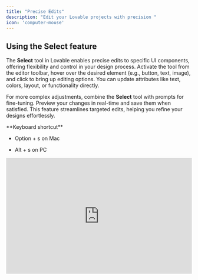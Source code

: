 ```yaml
---
title: "Precise Edits"
description: "Edit your Lovable projects with precision "
icon: 'computer-mouse'
---
```


## Using the Select feature

The **Select** tool in Lovable enables precise edits to specific UI components, offering flexibility and control in your design process. Activate the tool from the editor toolbar, hover over the desired element (e.g., button, text, image), and click to bring up editing options. You can update attributes like text, colors, layout, or functionality directly.

For more complex adjustments, combine the **Select** tool with prompts for fine-tuning. Preview your changes in real-time and save them when satisfied. This feature streamlines targeted edits, helping you refine your designs effortlessly.

<Tip>
  **Keyboard shortcut**

  * Option + s on Mac

  * Alt + s on PC
</Tip>

<iframe width="100%" height="315" src="https://www.youtube.com/embed/d5O5bYAOgD8" title="YouTube video player" frameborder="0" allow="accelerometer; autoplay; clipboard-write; encrypted-media; gyroscope; picture-in-picture" allowfullscreen />

## Using the Figma Integration

Designers can now export their Figma designs directly into Lovable to build full-stack apps without needing developers.

<iframe width="100%" height="315" src="https://www.youtube.com/embed/Xu4aE78qZZk?si=S7DSNhRdbJpPIqrz" title="YouTube video player" frameborder="0" allow="accelerometer; autoplay; clipboard-write; encrypted-media; gyroscope; picture-in-picture; web-share" referrerpolicy="strict-origin-when-cross-origin" allowfullscreen />

This [Figma-to-code guide](https://lovable.dev/blog/2025-01-22-figma-to-lovable-builder-io-native-integration) walks you through every step, from structuring Figma designs to using Builder.io’s plugin and leveraging Lovable for seamless app creation.

## Visual Edits&#x20;

Lovable brings programming into the hands of non-technical people, but we knew from working closely with designers that having to chat with AI for every small edit wasn't ideal. Visual Edits emerged from this collaboration, combining AI-powered development with precise Tailwind-native visual control. It's about giving everyone the power to build and refine their vision, whether through natural language or direct manipulation.

<iframe width="560" height="315" src="https://www.youtube.com/embed/3FrKcqDGfe0?si=8tN6rN9pFdRUfo6x" title="YouTube video player" frameborder="0" allow="accelerometer; autoplay; clipboard-write; encrypted-media; gyroscope; picture-in-picture; web-share" referrerpolicy="strict-origin-when-cross-origin" allowfullscreen></iframe>